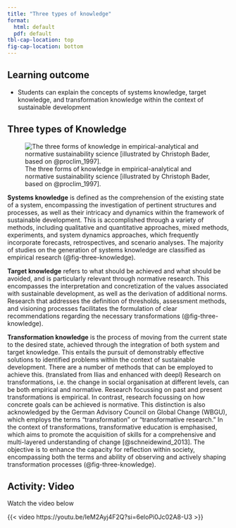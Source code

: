 ```yaml
---
title: "Three types of knowledge"
format: 
  html: default 
  pdf: default
tbl-cap-location: top
fig-cap-location: bottom
---
```


## Learning outcome {.unnumbered}

-   Students can explain the concepts of systems knowledge, target knowledge, and transformation knowledge within the context of sustainable development

## Three types of Knowledge

![The three forms of knowledge in empirical-analytical and normative sustainability science [illustrated by Christoph Bader, based on @proclim_1997].](images/Three-Knowledge-Types.png){#fig-three-knowledge}

**Systems knowledge** is defined as the comprehension of the existing state of a system, encompassing the investigation of pertinent structures and processes, as well as their intricacy and dynamics within the framework of sustainable development. This is accomplished through a variety of methods, including qualitative and quantitative approaches, mixed methods, experiments, and system dynamics approaches, which frequently incorporate forecasts, retrospectives, and scenario analyses. The majority of studies on the generation of systems knowledge are classified as empirical research (@fig-three-knowledge).

**Target knowledge** refers to what should be achieved and what should be avoided, and is particularly relevant through normative research. This encompasses the interpretation and concretization of the values associated with sustainable development, as well as the derivation of additional norms. Research that addresses the definition of thresholds, assessment methods, and visioning processes facilitates the formulation of clear recommendations regarding the necessary transformations (@fig-three-knowledge).

**Transformation knowledge** is the process of moving from the current state to the desired state, achieved through the integration of both system and target knowledge. This entails the pursuit of demonstrably effective solutions to identified problems within the context of sustainable development. There are a number of methods that can be employed to achieve this. (translated from Ilias and enhanced with deepl) Research on transformations, i.e. the change in social organisation at different levels, can be both empirical and normative. Research focussing on past and present transformations is empirical. In contrast, research focussing on how concrete goals can be achieved is normative. This distinction is also acknowledged by the German Advisory Council on Global Change (WBGU), which employs the terms "transformation" or "transformative research." In the context of transformations, transformative education is emphasised, which aims to promote the acquisition of skills for a comprehensive and multi-layered understanding of change [@schneidewind_2013]. The objective is to enhance the capacity for reflection within society, encompassing both the terms and ability of observing and actively shaping transformation processes (@fig-three-knowledge).

::: {.callout-caution collapse="false"}
## Activity: Video

Watch the video below

{{< video https://youtu.be/IeM2Ayj4F2Q?si=6eloPi0Jc02A8-U3 >}}
:::
